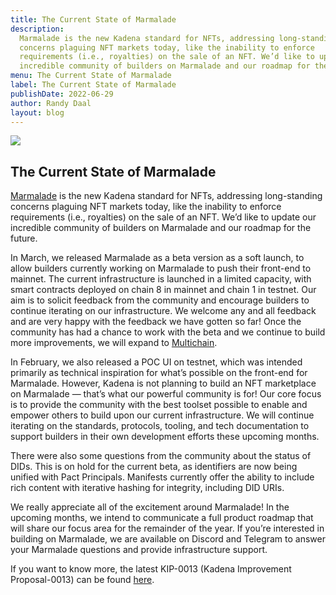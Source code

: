 ```yaml
---
title: The Current State of Marmalade
description:
  Marmalade is the new Kadena standard for NFTs, addressing long-standing
  concerns plaguing NFT markets today, like the inability to enforce
  requirements (i.e., royalties) on the sale of an NFT. We’d like to update our
  incredible community of builders on Marmalade and our roadmap for the future.
menu: The Current State of Marmalade
label: The Current State of Marmalade
publishDate: 2022-06-29
author: Randy Daal
layout: blog
---
```


![](/assets/blog/1_sWZGaZatGNQgUoioo9_B0w.webp)

## The Current State of Marmalade

[Marmalade](https://marmalade.art/) is the new Kadena standard for NFTs,
addressing long-standing concerns plaguing NFT markets today, like the inability
to enforce requirements (i.e., royalties) on the sale of an NFT. We’d like to
update our incredible community of builders on Marmalade and our roadmap for the
future.

In March, we released Marmalade as a beta version as a soft launch, to allow
builders currently working on Marmalade to push their front-end to mainnet. The
current infrastructure is launched in a limited capacity, with smart contracts
deployed on chain 8 in mainnet and chain 1 in testnet. Our aim is to solicit
feedback from the community and encourage builders to continue iterating on our
infrastructure. We welcome any and all feedback and are very happy with the
feedback we have gotten so far! Once the community has had a chance to work with
the beta and we continue to build more improvements, we will expand to
[Multichain](https://medium.com/kadena-io/the-future-of-multichain-828a2547b697).

In February, we also released a POC UI on testnet, which was intended primarily
as technical inspiration for what’s possible on the front-end for Marmalade.
However, Kadena is not planning to build an NFT marketplace on Marmalade —
that’s what our powerful community is for! Our core focus is to provide the
community with the best toolset possible to enable and empower others to build
upon our current infrastructure. We will continue iterating on the standards,
protocols, tooling, and tech documentation to support builders in their own
development efforts these upcoming months.

There were also some questions from the community about the status of DIDs. This
is on hold for the current beta, as identifiers are now being unified with Pact
Principals. Manifests currently offer the ability to include rich content with
iterative hashing for integrity, including DID URIs.

We really appreciate all of the excitement around Marmalade! In the upcoming
months, we intend to communicate a full product roadmap that will share our
focus area for the remainder of the year. If you’re interested in building on
Marmalade, we are available on Discord and Telegram to answer your Marmalade
questions and provide infrastructure support.

If you want to know more, the latest KIP-0013 (Kadena Improvement Proposal-0013)
can be found
[here](https://github.com/kadena-io/KIPs/blob/kip-0013/kip-0013/kip-0013.md).
